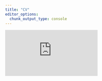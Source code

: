 ```yaml
---
title: "CV"
editor_options: 
  chunk_output_type: console
---
```


<embed src="https://jharkrider.github.io/cv/cv.juneharkrider.pdf" type="application/pdf" />
